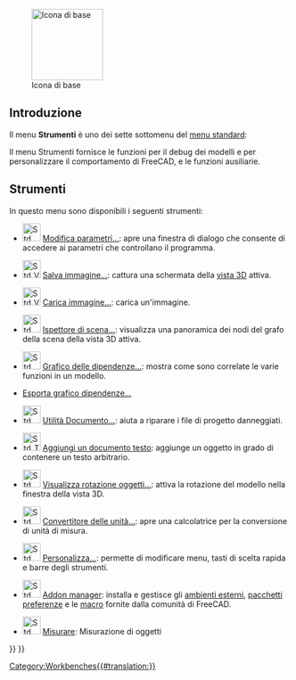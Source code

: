<languages/>

{{Docnav/it
|[[Std_View_Menu/it|Menu Visualizza]]
|[[Std_Macro_Menu/it|Menu Macro]]
|[[Std_Base/it|Menu di base]]
|IconL=
|IconR=
|IconC=Freecad.svg
}}

[[Image:Freecad.svg|thumb|128px|Icona di base]]

{{TOCright}}

<span id="Introduction"></span>
==Introduzione==

Il menu '''Strumenti''' è uno dei sette sottomenu del [[Standard_Menu/it|menu standard]]:

{{StdMenu
|
[[Std_File_Menu/it|File]]
&nbsp;&nbsp;&nbsp;
[[Std_Edit_Menu/it|Modifica]]
&nbsp;&nbsp;&nbsp;
[[Std_View_Menu/it|Visualizza]]
&nbsp;&nbsp;&nbsp;
[[Std_Tools_Menu/it|Strumenti]]
&nbsp;&nbsp;&nbsp;
[[Std_Macro_Menu/it|Macro]]
&nbsp;&nbsp;&nbsp;
[[Std_Windows_Menu/it|Finestre]]
&nbsp;&nbsp;&nbsp;
[[Std_Help_Menu/it|Aiuto]]
}}

Il menu Strumenti fornisce le funzioni per il debug dei modelli e per personalizzare il comportamento di FreeCAD, e le funzioni ausiliarie.

<span id="Tools"></span>
==Strumenti==

In questo menu sono disponibili i seguenti strumenti:

* [[Image:Std_DlgParameter.svg|32px]] [[Std_DlgParameter/it|Modifica parametri...]]: apre una finestra di dialogo che consente di accedere ai parametri che controllano il programma.

* [[File:Std_ViewScreenShot.svg|32px]] [[Std_ViewScreenShot/it|Salva immagine...]]: cattura una schermata della [[3D_view/it|vista 3D]] attiva.

* [[Image:Std_ViewLoadImage.svg|32px]] [[Std_ViewLoadImage/it|Carica immagine...]]: carica un'immagine. {{Version/it|0.21}}

* [[Image:Std_SceneInspector.svg|32px]] [[Std_SceneInspector/it|Ispettore di scena...]]: visualizza una panoramica dei nodi del grafo della scena della vista 3D attiva.

* [[Image:Std_DependencyGraph.svg|32px]] [[Std DependencyGraph/it|Grafico delle dipendenze...]]: mostra come sono correlate le varie funzioni in un modello.

* [[Std_ExportDependencyGraph|Esporta grafico dipendenze...]] {{Version/it|0.21}}

* [[Image:Std_ProjectUtil.svg|32px]]  [[Std_ProjectUtil/it|Utilità Documento...]]: aiuta a riparare i file di progetto danneggiati.

* [[File:Std_TextDocument.svg|32px]] [[Std_TextDocument/it|Aggiungi un documento testo]]: aggiunge un oggetto in grado di contenere un testo arbitrario.

* [[Image:Std_DemoMode.svg|32px]] [[Std_DemoMode/it|Visualizza rotazione oggetti...]]: attiva la rotazione del modello nella finestra della vista 3D.

* [[Image:Std_UnitsCalculator.svg|32px]] [[Std_UnitsCalculator/it|Convertitore delle unità...]]: apre una calcolatrice per la conversione di unità di misura.

* [[Image:Std_DlgCustomize.svg|32px]] [[Std_DlgCustomize/it|Personalizza...]]: permette di modificare menu, tasti di scelta rapida e barre degli strumenti.

* [[Image:Std_AddonMgr.svg|32px]] [[Std_AddonMgr/it|Addon manager]]: installa e gestisce  gli [[External workbenches/it|ambienti esterni]], [[Preference_Packs/it|pacchetti preferenze]] e le [[macros/it|macro]] fornite dalla comunità di FreeCAD.

* [[Image:Std_Measure.svg|32px]] [[Std_Measure/it|Misurare]]: Misurazione di oggetti {{Version/it|1.0}}


{{Docnav/it
|[[Std_View_Menu/it|Menu Visualizza]]
|[[Std_Macro_Menu/it|Menu Macro]]
|[[Std_Base/it|Menu di base]]
|IconL=
|IconR=
|IconC=Freecad.svg
}}

{{Std_Base_navi{{#translation:}}}}
{{Userdocnavi{{#translation:}}}}
[[Category:Workbenches{{#translation:}}]]
